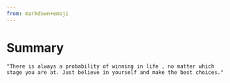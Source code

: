 ```yaml
---
from: markdown+emoji
---
```

# Summary {.unnumbered}

`"There is always a probability of winning in life , no matter which stage you are at. Just believe in yourself and make the best choices."`
